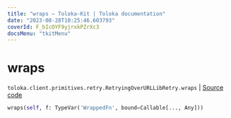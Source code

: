 ```yaml
---
title: "wraps — Toloka-Kit | Toloka documentation"
date: "2023-08-28T10:25:46.603793"
coverId: F_bIcOYF9yjrxkPZrXc3
docsMenu: "tkitMenu"
---
```


# wraps

`toloka.client.primitives.retry.RetryingOverURLLibRetry.wraps` | [Source code](https://github.com/Toloka/toloka-kit/blob/v1.2.1/src/client/primitives/retry.py#L159)

```python
wraps(self, f: TypeVar('WrappedFn', bound=Callable[..., Any]))
```